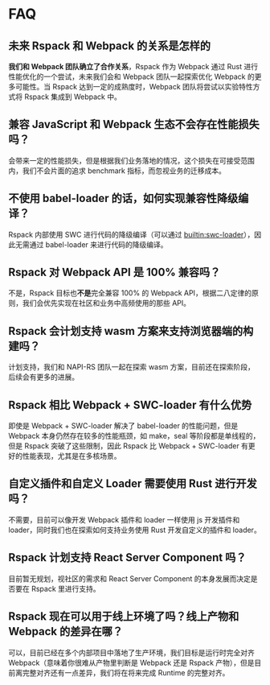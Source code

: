 # FAQ

## 未来 Rspack 和 Webpack 的关系是怎样的

**我们和 Webpack 团队确立了合作关系**，Rspack 作为 Webpack 通过 Rust 进行性能优化的一个尝试，未来我们会和 Webpack 团队一起探索优化 Webpack 的更多可能性。当 Rspack 达到一定的成熟度时，Webpack 团队将尝试以实验特性方式将 Rspack 集成到 Webpack 中。

## 兼容 JavaScript 和 Webpack 生态不会存在性能损失吗？

会带来一定的性能损失，但是根据我们业务落地的情况，这个损失在可接受范围内，我们不会片面的追求 benchmark 指标，而忽视业务的迁移成本。

## 不使用 babel-loader 的话，如何实现兼容性降级编译？

Rspack 内部使用 SWC 进行代码的降级编译（可以通过 [builtin:swc-loader](/guide/features/builtin-swc-loader.html)），因此无需通过 babel-loader 来进行代码的降级编译。

## Rspack 对 Webpack API 是 100% 兼容吗？

不是，Rspack 目标也**不是**完全兼容 100% 的 Webpack API，根据二八定律的原则，我们会优先实现在社区和业务中高频使用的那些 API。

## Rspack 会计划支持 wasm 方案来支持浏览器端的构建吗？

计划支持，我们和 NAPI-RS 团队一起在探索 wasm 方案，目前还在探索阶段，后续会有更多的进展。

## Rspack 相比 Webpack + SWC-loader 有什么优势

即使是 Webpack + SWC-loader 解决了 babel-loader 的性能问题，但是 Webpack 本身仍然存在较多的性能瓶颈，如 make，seal 等阶段都是单线程的，但是 Rspack 突破了这些限制，因此 Rspack 比 Webpack + SWC-loader 有更好的性能表现，尤其是在多核场景。

## 自定义插件和自定义 Loader 需要使用 Rust 进行开发吗？

不需要，目前可以像开发 Webpack 插件和 loader 一样使用 js 开发插件和 loader，同时我们也在探索如何支持业务使用 Rust 开发自定义的插件和 loader。

## Rspack 计划支持 React Server Component 吗？

目前暂无规划，视社区的需求和 React Server Component 的本身发展而决定是否要在 Rspack 里进行支持。

## Rspack 现在可以用于线上环境了吗？线上产物和 Webpack 的差异在哪？

可以，目前已经在多个内部项目中落地了生产环境，我们目标是运行时完全对齐 Webpack（意味着你很难从产物里判断是 Webpack 还是 Rspack 产物），但是目前离完整对齐还有一点差异，我们将在将来完成 Runtime 的完整对齐。
